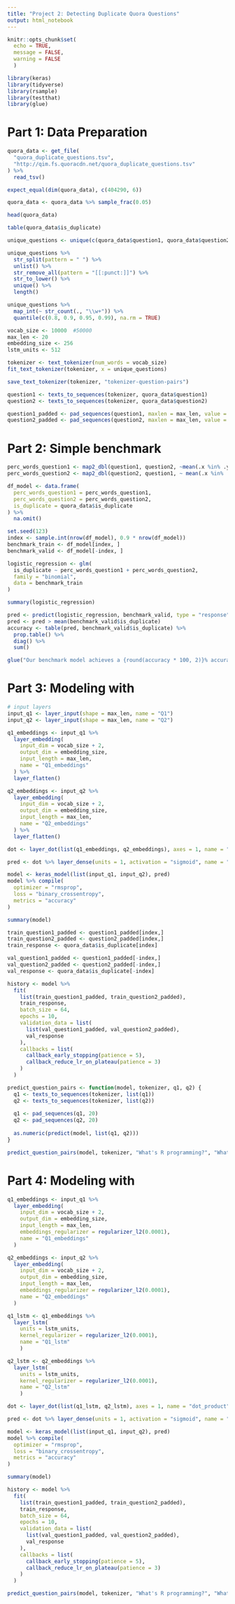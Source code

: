 ```yaml
---
title: "Project 2: Detecting Duplicate Quora Questions"
output: html_notebook
---
```


```r
knitr::opts_chunk$set(
  echo = TRUE,
  message = FALSE,
  warning = FALSE
  )
```

```r
library(keras)
library(tidyverse)
library(rsample)
library(testthat)
library(glue)
```

# Part 1: Data Preparation

```r
quora_data <- get_file(
  "quora_duplicate_questions.tsv",
  "http://qim.fs.quoracdn.net/quora_duplicate_questions.tsv"
) %>%
  read_tsv()

expect_equal(dim(quora_data), c(404290, 6))
```

```r
quora_data <- quora_data %>% sample_frac(0.05)
```

```r
head(quora_data)
```

```r
table(quora_data$is_duplicate)
```

```r
unique_questions <- unique(c(quora_data$question1, quora_data$question2))
```

```r
unique_questions %>% 
  str_split(pattern = " ") %>% 
  unlist() %>% 
  str_remove_all(pattern = "[[:punct:]]") %>%
  str_to_lower() %>%
  unique() %>% 
  length()
```

```r
unique_questions %>%
  map_int(~ str_count(., "\\w+")) %>%
  quantile(c(0.8, 0.9, 0.95, 0.99), na.rm = TRUE)
```


```r
vocab_size <- 10000  #50000
max_len <- 20
embedding_size <- 256
lstm_units <- 512
```


```r
tokenizer <- text_tokenizer(num_words = vocab_size)
fit_text_tokenizer(tokenizer, x = unique_questions)
```

```r
save_text_tokenizer(tokenizer, "tokenizer-question-pairs")
```

```r
question1 <- texts_to_sequences(tokenizer, quora_data$question1)
question2 <- texts_to_sequences(tokenizer, quora_data$question2)
```

```r
question1_padded <- pad_sequences(question1, maxlen = max_len, value = vocab_size + 1)
question2_padded <- pad_sequences(question2, maxlen = max_len, value = vocab_size + 1)
```

# Part 2: Simple benchmark

```r
perc_words_question1 <- map2_dbl(question1, question2, ~mean(.x %in% .y))
perc_words_question2 <- map2_dbl(question2, question1, ~ mean(.x %in% .y))

df_model <- data.frame(
  perc_words_question1 = perc_words_question1,
  perc_words_question2 = perc_words_question2,
  is_duplicate = quora_data$is_duplicate
) %>%
  na.omit()
```

```r
set.seed(123)
index <- sample.int(nrow(df_model), 0.9 * nrow(df_model))
benchmark_train <- df_model[index, ]
benchmark_valid <- df_model[-index, ]

logistic_regression <- glm(
  is_duplicate ~ perc_words_question1 + perc_words_question2, 
  family = "binomial",
  data = benchmark_train
)

summary(logistic_regression)
```


```r
pred <- predict(logistic_regression, benchmark_valid, type = "response")
pred <- pred > mean(benchmark_valid$is_duplicate)
accuracy <- table(pred, benchmark_valid$is_duplicate) %>% 
  prop.table() %>% 
  diag() %>% 
  sum()

glue("Our benchmark model achieves a {round(accuracy * 100, 2)}% accuracy.")
```

# Part 3: Modeling with 

```r
# input layers
input_q1 <- layer_input(shape = max_len, name = "Q1")
input_q2 <- layer_input(shape = max_len, name = "Q2")

q1_embeddings <- input_q1 %>% 
  layer_embedding(
    input_dim = vocab_size + 2,
    output_dim = embedding_size,
    input_length = max_len,
    name = "Q1_embeddings"
  ) %>%
  layer_flatten()

q2_embeddings <- input_q2 %>% 
  layer_embedding(
    input_dim = vocab_size + 2,
    output_dim = embedding_size,
    input_length = max_len,
    name = "Q2_embeddings"
  ) %>%
  layer_flatten()

dot <- layer_dot(list(q1_embeddings, q2_embeddings), axes = 1, name = "dot_product")

pred <- dot %>% layer_dense(units = 1, activation = "sigmoid", name = "similarity_prediction")
```

```r
model <- keras_model(list(input_q1, input_q2), pred)
model %>% compile(
  optimizer = "rmsprop", 
  loss = "binary_crossentropy", 
  metrics = "accuracy"
)

summary(model)
```

```r
train_question1_padded <- question1_padded[index,]
train_question2_padded <- question2_padded[index,]
train_response <- quora_data$is_duplicate[index]

val_question1_padded <- question1_padded[-index,]
val_question2_padded <- question2_padded[-index,]
val_response <- quora_data$is_duplicate[-index]
```


```r
history <- model %>%
  fit(
    list(train_question1_padded, train_question2_padded),
    train_response, 
    batch_size = 64, 
    epochs = 10, 
    validation_data = list(
      list(val_question1_padded, val_question2_padded), 
      val_response
    ),
    callbacks = list(
      callback_early_stopping(patience = 5),
      callback_reduce_lr_on_plateau(patience = 3)
    )
  )
```

```r
predict_question_pairs <- function(model, tokenizer, q1, q2) {
  q1 <- texts_to_sequences(tokenizer, list(q1))
  q2 <- texts_to_sequences(tokenizer, list(q2))
  
  q1 <- pad_sequences(q1, 20)
  q2 <- pad_sequences(q2, 20)
  
  as.numeric(predict(model, list(q1, q2)))
}
```

```r
predict_question_pairs(model, tokenizer, "What's R programming?", "What is R programming?")
```

# Part 4: Modeling with 

```r
q1_embeddings <- input_q1 %>% 
  layer_embedding(
    input_dim = vocab_size + 2,
    output_dim = embedding_size,
    input_length = max_len,
    embeddings_regularizer = regularizer_l2(0.0001),
    name = "Q1_embeddings"
  )

q2_embeddings <- input_q2 %>% 
  layer_embedding(
    input_dim = vocab_size + 2,
    output_dim = embedding_size,
    input_length = max_len,
    embeddings_regularizer = regularizer_l2(0.0001),
    name = "Q2_embeddings"
  )

q1_lstm <- q1_embeddings %>%
  layer_lstm(
    units = lstm_units, 
    kernel_regularizer = regularizer_l2(0.0001), 
    name = "Q1_lstm"
    )

q2_lstm <- q2_embeddings %>%
  layer_lstm(
    units = lstm_units, 
    kernel_regularizer = regularizer_l2(0.0001),  
    name = "Q2_lstm"
    )

dot <- layer_dot(list(q1_lstm, q2_lstm), axes = 1, name = "dot_product")

pred <- dot %>% layer_dense(units = 1, activation = "sigmoid", name = "similarity_prediction")

model <- keras_model(list(input_q1, input_q2), pred)
model %>% compile(
  optimizer = "rmsprop", 
  loss = "binary_crossentropy", 
  metrics = "accuracy"
)

summary(model)
```

```r
history <- model %>%
  fit(
    list(train_question1_padded, train_question2_padded),
    train_response, 
    batch_size = 64, 
    epochs = 10, 
    validation_data = list(
      list(val_question1_padded, val_question2_padded), 
      val_response
    ),
    callbacks = list(
      callback_early_stopping(patience = 5),
      callback_reduce_lr_on_plateau(patience = 3)
    )
  )
```

```r
predict_question_pairs(model, tokenizer, "What's R programming?", "What is R programming?")
```
